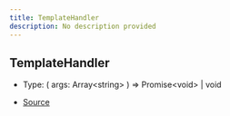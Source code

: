 ```yaml
---
title: TemplateHandler
description: No description provided
---
```


## TemplateHandler

- Type: (
  args: Array\<string>
) => Promise\<void> \| void

- [Source](https://github.com/underctrl-io/commandkit/blob/98b939d6fdf8beaae597b4dc0351a139da52ee8d/packages/commandkit/src/plugins/types.ts#L17)